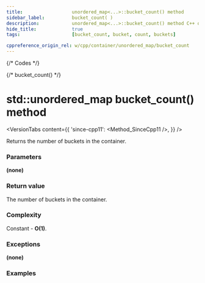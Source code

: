 ```yaml
---
title:					unordered_map<...>::bucket_count() method
sidebar_label:			bucket_count( )
description:			unordered_map<...>::bucket_count() method C++ documentation
hide_title:				true
tags:					[bucket_count, bucket, count, buckets]

cppreference_origin_rel: w/cpp/container/unordered_map/bucket_count
---
```



{/* Codes */}

{/* bucket_count() */}

# std::unordered_map bucket_count() method

<VersionTabs content={{
    'since-cpp11': <Method_SinceCpp11 />,
    }} />

Returns the number of buckets in the container.

### Parameters

**(none)**

### Return value

The number of buckets in the container.

### Complexity

Constant - **O(1)**.

### Exceptions

**(none)**

### Examples

<ImproveSection />
